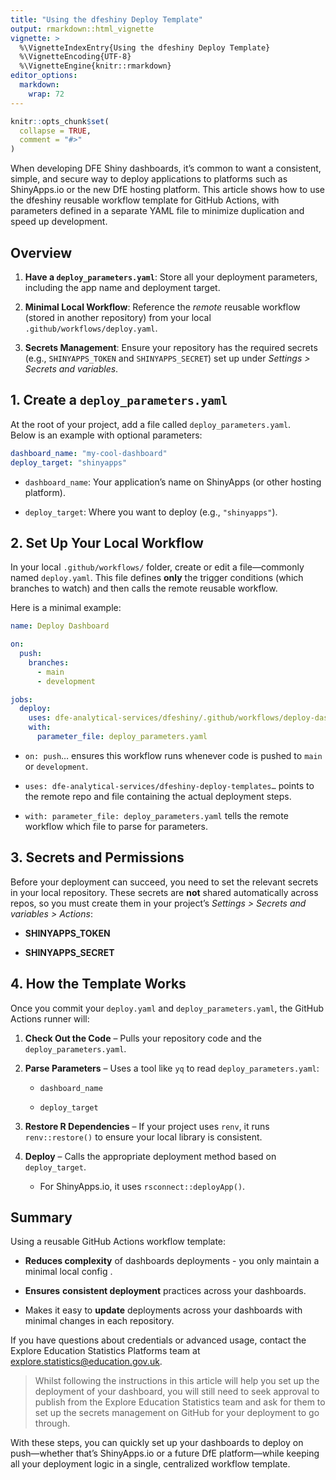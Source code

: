 ```yaml
---
title: "Using the dfeshiny Deploy Template"
output: rmarkdown::html_vignette
vignette: >
  %\VignetteIndexEntry{Using the dfeshiny Deploy Template}
  %\VignetteEncoding{UTF-8}
  %\VignetteEngine{knitr::rmarkdown}
editor_options: 
  markdown: 
    wrap: 72
---
```


```r
knitr::opts_chunk$set(
  collapse = TRUE,
  comment = "#>"
)
```

When developing DFE Shiny dashboards, it’s common to want a consistent,
simple, and secure way to deploy applications to platforms such as
ShinyApps.io or the new DfE hosting platform. This article shows how to
use the dfeshiny reusable workflow template for GitHub Actions, with
parameters defined in a separate YAML file to minimize duplication and
speed up development.

## Overview

1.  **Have a `deploy_parameters.yaml`**:  Store all your deployment parameters, 
    including the app name and deployment target.

2.  **Minimal Local Workflow**: Reference the *remote* reusable workflow
    (stored in another repository) from your local
    `.github/workflows/deploy.yaml`.

3.  **Secrets Management**: Ensure your repository has the required
    secrets (e.g., `SHINYAPPS_TOKEN` and `SHINYAPPS_SECRET`) set up
    under *Settings \> Secrets and variables*.

## 1. Create a `deploy_parameters.yaml`

At the root of your project, add a file called
`deploy_parameters.yaml`.\
Below is an example with optional parameters:

```yaml
dashboard_name: "my-cool-dashboard"
deploy_target: "shinyapps"
```

-   `dashboard_name`: Your application’s name on ShinyApps (or other
    hosting platform).

-   `deploy_target`: Where you want to deploy (e.g., `"shinyapps"`).

## 2. Set Up Your Local Workflow

In your local `.github/workflows/` folder, create or edit a
file—commonly named `deploy.yaml`. This file defines **only** the
trigger conditions (which branches to watch) and then calls the remote
reusable workflow.

Here is a minimal example:

```yaml
name: Deploy Dashboard

on:
  push:
    branches:
      - main
      - development

jobs:
  deploy:
    uses: dfe-analytical-services/dfeshiny/.github/workflows/deploy-dashboard-template.yaml@main
    with:
      parameter_file: deploy_parameters.yaml
```

-   `on: push`… ensures this workflow runs whenever code is pushed to
    `main` or `development`.

-   `uses: dfe-analytical-services/dfeshiny-deploy-templates…` points to
    the remote repo and file containing the actual deployment steps.

-   `with: parameter_file: deploy_parameters.yaml` tells the remote
    workflow which file to parse for parameters.

## 3. Secrets and Permissions

Before your deployment can succeed, you need to set the relevant secrets
in your local repository. These secrets are **not** shared automatically
across repos, so you must create them in your project’s *Settings \>
Secrets and variables \> Actions*:

-   **SHINYAPPS_TOKEN**

-   **SHINYAPPS_SECRET**

## 4. How the Template Works

Once you commit your `deploy.yaml` and `deploy_parameters.yaml`, the
GitHub Actions runner will:

1.  **Check Out the Code** – Pulls your repository code and the
    `deploy_parameters.yaml`.

2.  **Parse Parameters** – Uses a tool like `yq` to read
    `deploy_parameters.yaml`:

    -   `dashboard_name`

    -   `deploy_target`

3.  **Restore R Dependencies** – If your project uses `renv`, it runs
    `renv::restore()` to ensure your local library is consistent.

4.  **Deploy** – Calls the appropriate deployment method based on
    `deploy_target`.

    -   For ShinyApps.io, it uses `rsconnect::deployApp()`.

## Summary

Using a reusable GitHub Actions workflow template:

-   **Reduces complexity** of dashboards deployments - you only maintain
    a minimal local config .

-   **Ensures** **consistent deployment** practices across your
    dashboards.

-   Makes it easy to **update** deployments across your dashboards with
    minimal changes in each repository.

If you have questions about credentials or advanced usage, contact the
Explore Education Statistics Platforms team at
[explore.statistics\@education.gov.uk](mailto:explore.statistics@education.gov.uk).

> Whilst following the instructions in this article will help you set up
> the deployment of your dashboard, you will still need to seek approval
> to publish from the Explore Education Statistics team and ask for them
> to set up the secrets management on GitHub for your deployment to go
> through.

With these steps, you can quickly set up your dashboards to deploy on
push—whether that’s ShinyApps.io or a future DfE platform—while
keeping all your deployment logic in a single, centralized workflow
template.
